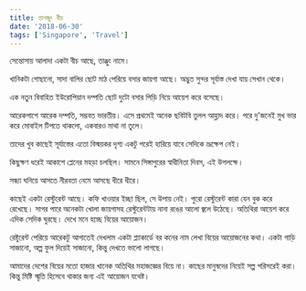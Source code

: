 ```yaml
---
title: তানজুং বীচ
date: '2018-06-30'
tags: ['Singapore', 'Travel']
---
```



সেন্তোসায় আলাদা একটা বীচ আছে, তাঞ্জুং নামে।

 

খানিকটা গোছানো, সাদা বালির ছোট মাঠ পেরিয়ে বসার জায়গা আছে। অদ্ভুত সুন্দর সূর্যাস্ত দেখা যায় সেখান থেকে।

 

এক নতুন বিবাহিত ইউরোপিয়ান দম্পতি ছোট দুটো বসার পিড়ি নিয়ে আয়েশ করে বসেছে।

 

আরেকপাশে আরেক দম্পতি, সম্ভবত ভারতীয়। এসে প্রথমেই অনেক ছবিটবি তুলল আহ্লাদ করে। পরে দু'জনেই মুখ ভার করে মোবাইল টিপতে থাকলো, একবারও মাথা না তুলে।

 

তাদের খুব কাছেই সূর্যাস্তের এতো বিস্ময়কর দৃশ্য একটু পরেই হারিয়ে যাবে সেদিকে ভ্রূক্ষেপ নেই।

 

কিছুক্ষণ ধরেই আকাশে প্লেনের মহড়া চলছিল। সামনে সিঙ্গাপুরের স্বাধীনিতা দিবস, এই উপলক্ষে।

 

সন্ধ্যা ঘনিয়ে আসতে নীরবতা নেমে আসছে ধীরে ধীরে।

 

কাছেই একটা রেস্টুরেন্ট আছে। কফি খাওয়ার ইচ্ছা ছিল, সে উপায় নেই। পুরো রেস্টুরেন্ট কারা যেন বুক করে রেখেছে। সাগর পারে অনেকটা খোলা জায়গাসহ রেস্টুরেন্টটায় নানা রঙের আলো জ্বলে উঠেছে। অতিথিরা আয়েশ করে এদিক সেদিক ঘুরছে। দেখে মনে হচ্ছে বিয়ের আয়োজন।

 

রেষ্টুরেন্ট পেরিয়ে আরেকটু আগাতেই দেখলাম একটা প্ল্যাকার্ডে বর কনের নাম লেখা বিয়ের আয়োজনের কথা। একটা গাড়ি সাজানো, অল্প ফুল দিয়েই সাজানো, কিন্তু দেখতে ভালো লাগছে।

 

আমাদের দেশের বিয়ের মতো হাজার খানেক অতিথির মহাজজ্ঞের বিয়ে না। কাছের মানুষদের নিয়েই সল্প পরিসরেই করা। কিন্তু মিষ্টি স্মৃতি হিসেবে থাকার জন্য এই আয়োজন যথেষ্ট।
